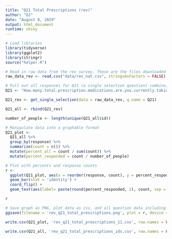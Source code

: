 ```yaml
---
title: "Q21 Total Prescriptions (rev)"
author: "DJ"
date: "August 8, 2019"
output: html_document
runtime: shiny
---
```


```r
# Load libraries
library(tidyverse)
library(ggplot2)
library(stringr)
source("helper.R")
```

```r
# Read in raw data from the rev survey. These are the files downloaded from survey monkey saved as a .csv
raw_data_rev <- read.csv("data/rev_nat.csv", stringsAsFactors = FALSE)
```
  
```r
# Pull out all responses for Q21 (a single selection question) combine, then determine 'question n'
Q21 <- "How.many.total.prescription.medications.are.you.currently.taking...Please.insert.number."

Q21_rev <- get_single_selection(data = raw_data_rev, q.name = Q21)

Q21_all <- rbind(Q21_rev)

number_of_people <- length(unique(Q21_all$id))
```

```r
# Manipulate data into a graphable format
Q21_plot <- 
  Q21_all %>%
  group_by(response) %>%
  summarize(count = n()) %>%
  mutate(percent_all = count / sum(count)) %>%
  mutate(percent_responded = count / number_of_people)
```

```r
# Plot with percents and response counts
r <- 
  ggplot(Q21_plot, aes(x = reorder(response, count), y = percent_responded)) +
  geom_bar(stat = 'identity') +
  coord_flip() +
  geom_text(aes(label= paste(round(percent_responded, 2), count, sep = "***")))

r
```

```r
# Save graph as PNG, plot data as csv, and all question data including response IDs as csv (save question n and N at end of plot file as "_x.x")
ggsave(filename = 'rev_q21_total_prescriptions.png', plot = r, device = 'png')

write.csv(Q21_plot, 'rev_q21_total_prescriptions_11.csv', row.names = FALSE)

write.csv(Q21_all, 'rev_q21_total_prescriptions_ids.csv', row.names = FALSE)
```
